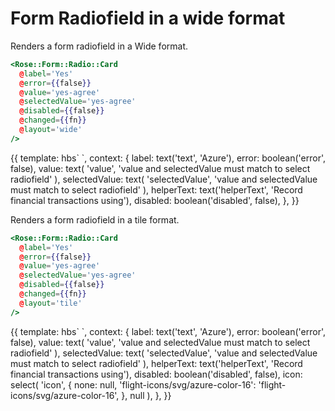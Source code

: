 
<Meta title="Rose|Form/Radio/Radio/Card" component="Form/Radio/Radio/Card" />

# Form Radiofield in a wide format

Renders a form radiofield in a Wide format.

```handlebars
<Rose::Form::Radio::Card
  @label='Yes'
  @error={{false}}
  @value='yes-agree'
  @selectedValue='yes-agree'
  @disabled={{false}}
  @changed={{fn}}
  @layout='wide'
/>
```

<Preview>
  <Story name="Wide" height="10rem">
    {{
      template: hbs`
      <Rose::Form::Radio::Card
        @label={{label}}
        @error={{error}}
        @value={{value}}
        @selectedValue={{selectedValue}}
        @disabled={{disabled}}
        @icon={{icon}}
        @helperText={{helperText}}
        @layout='wide'
        />
    `,
      context: {
        label: text('text', 'Azure'),
        error: boolean('error', false),
        value: text(
          'value',
          'value and selectedValue must match to select radiofield'
        ),
        selectedValue: text(
          'selectedValue',
          'value and selectedValue must match to select radiofield'
        ),
        helperText: text('helperText', 'Record financial transactions using'),
        disabled: boolean('disabled', false),
      },
    }}
  </Story>
</Preview>

Renders a form radiofield in a tile format.

```handlebars
<Rose::Form::Radio::Card
  @label='Yes'
  @error={{false}}
  @value='yes-agree'
  @selectedValue='yes-agree'
  @disabled={{false}}
  @changed={{fn}}
  @layout='tile'
/>
```

<Preview>
  <Story name="Tile" height="10rem">
    {{
      template: hbs`
      <Rose::Form::Radio::Card
        @label={{label}}
        @error={{error}}
        @value={{value}}
        @selectedValue={{selectedValue}}
        @disabled={{disabled}}
        @icon={{icon}}
        @helperText={{helperText}}
        @layout='tile'
        />
    `,
      context: {
        label: text('text', 'Azure'),
        error: boolean('error', false),
        value: text(
          'value',
          'value and selectedValue must match to select radiofield'
        ),
        selectedValue: text(
          'selectedValue',
          'value and selectedValue must match to select radiofield'
        ),
        helperText: text('helperText', 'Record financial transactions using'),
        disabled: boolean('disabled', false),
        icon: select(
          'icon',
          {
            none: null,
            'flight-icons/svg/azure-color-16':
              'flight-icons/svg/azure-color-16',
          },
          null
        ),
      },
    }}
  </Story>
</Preview>

